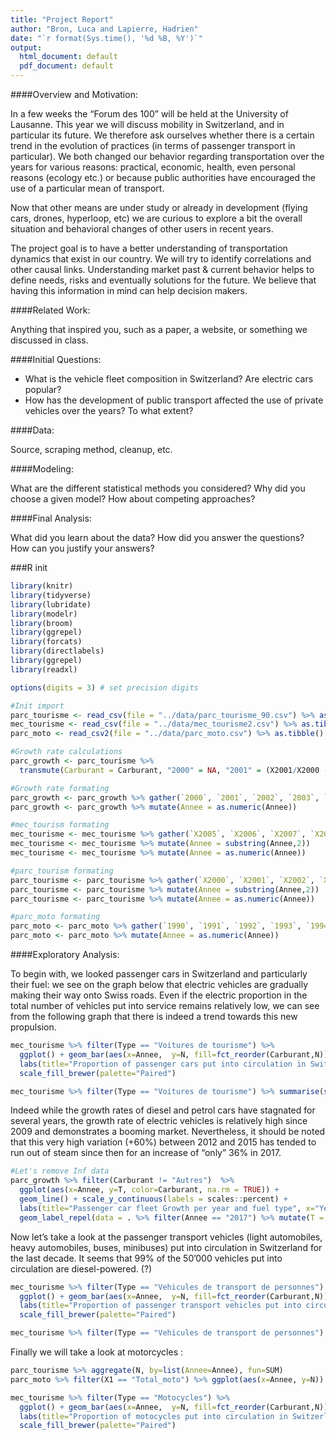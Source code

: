 ```yaml
---
title: "Project Report"
author: "Bron, Luca and Lapierre, Hadrien"
date: "`r format(Sys.time(), '%d %B, %Y')`"
output:
  html_document: default
  pdf_document: default
---
```


####Overview and Motivation:

In a few weeks the “Forum des 100” will be held at the University of Lausanne. This year we will discuss mobility in Switzerland, and in particular its future. We therefore ask ourselves whether there is a certain trend in the evolution of practices (in terms of passenger transport in particular). We both changed our behavior regarding transportation over the years for various reasons: practical, economic, health, even personal reasons (ecology etc.) or because public authorities have encouraged the use of a particular mean of transport. 

Now that other means are under study or already in development (flying cars, drones, hyperloop, etc) we are curious to explore a bit the overall situation and behavioral changes of other users in recent years.

The project goal is to have a better understanding of transportation dynamics that exist in our country. We will try to identify correlations and other causal links.
Understanding market past & current behavior helps to define needs, risks and eventually solutions for the future. We believe that having this information in mind can help decision makers. 

####Related Work: 

Anything that inspired you, such as a paper, a website, or something we discussed in class.

####Initial Questions: 

- What is the vehicle fleet composition in Switzerland? Are electric cars popular?
- How has the development of public transport affected the use of private vehicles over the years? To what extent? 

####Data: 

Source, scraping method, cleanup, etc.

####Modeling: 

What are the different statistical methods you considered? Why did you choose a given model? How about competing approaches?

####Final Analysis: 

What did you learn about the data? How did you answer the questions? How can you justify your answers?

###R init

```r
library(knitr)
library(tidyverse)
library(lubridate)
library(modelr)
library(broom)
library(ggrepel)
library(forcats)
library(directlabels)
library(ggrepel)
library(readxl)
```

```r
options(digits = 3) # set precision digits

#Init import
parc_tourisme <- read_csv(file = "../data/parc_tourisme_90.csv") %>% as.tibble()
mec_tourisme <- read_csv(file = "../data/mec_tourisme2.csv") %>% as.tibble()
parc_moto <- read_csv2(file = "../data/parc_moto.csv") %>% as.tibble()

#Growth rate calculations
parc_growth <- parc_tourisme %>% 
  transmute(Carburant = Carburant, "2000" = NA, "2001" = (X2001/X2000 - 1), "2002" = (X2002/X2001 - 1), "2003" = (X2003/X2002 - 1), "2004" = (X2004/X2003 - 1), "2005" = (X2005/X2004 - 1), "2006" = (X2006/X2005 - 1) , "2007" = (X2007/X2006 - 1), "2008" = (X2008/X2007 - 1), "2009" = (X2009/X2008 - 1), "2010" = (X2010/X2009 - 1), "2011" = (X2011/X2010 - 1), "2012" = (X2012/X2011 - 1), "2013" = (X2013/X2012 - 1), "2014" = (X2014/X2013 - 1), "2015" = (X2015/X2014 - 1), "2016" = (X2016/X2015 - 1), "2017" = (X2017/X2016 - 1))

#Growth rate formating
parc_growth <- parc_growth %>% gather(`2000`, `2001`, `2002`, `2003`, `2004`, `2005`, `2006`, `2007`, `2008`, `2009`, `2010`, `2011`, `2012`, `2013`, `2014`, `2015`, `2016`, `2017` , key = "Annee", value = "T")
parc_growth <- parc_growth %>% mutate(Annee = as.numeric(Annee))

#mec_tourism formating
mec_tourisme <- mec_tourisme %>% gather(`X2005`, `X2006`, `X2007`, `X2008`, `X2009`, `X2010`, `X2011`, `X2012`, `X2013`, `X2014`, `X2015`, `X2016`, `X2017` , key = "Annee", value = "N")
mec_tourisme <- mec_tourisme %>% mutate(Annee = substring(Annee,2))
mec_tourisme <- mec_tourisme %>% mutate(Annee = as.numeric(Annee))

#parc_tourism formating
parc_tourisme <- parc_tourisme %>% gather(`X2000`, `X2001`, `X2002`, `X2003`, `X2004`, `X2005`, `X2006`, `X2007`, `X2008`, `X2009`, `X2010`, `X2011`, `X2012`, `X2013`, `X2014`, `X2015`, `X2016`, `X2017`, key = "Annee", value = "N")
parc_tourisme <- parc_tourisme %>% mutate(Annee = substring(Annee,2))
parc_tourisme <- parc_tourisme %>% mutate(Annee = as.numeric(Annee))

#parc_moto formating
parc_moto <- parc_moto %>% gather(`1990`, `1991`, `1992`, `1993`, `1994`, `1995`, `1996`, `1997`, `1998`, `1999`, `2000`, `2001`, `2002`, `2003`, `2004`, `2005`, `2006`, `2007`, `2008`, `2009`, `2010`, `2011`, `2012`, `2013`, `2014`, `2015`, `2016`, `2017` , key = "Annee", value = "N")
parc_moto <- parc_moto %>% mutate(Annee = as.numeric(Annee))
```

####Exploratory Analysis: 

To begin with, we looked passenger cars in Switzerland and particularly their fuel: we see on the graph below that electric vehicles are gradually making their way onto Swiss roads. Even if the electric proportion in the total number of vehicles put into service remains relatively low, we can see from the following graph that there is indeed a trend towards this new propulsion.

```r
mec_tourisme %>% filter(Type == "Voitures de tourisme") %>% 
  ggplot() + geom_bar(aes(x=Annee,  y=N, fill=fct_reorder(Carburant,N)), position = "fill", stat="identity") +
  labs(title="Proportion of passenger cars put into circulation in Switzerland per fuel type",x="Year", y="Proportion", fill="Fuel") +
  scale_fill_brewer(palette="Paired")

mec_tourisme %>% filter(Type == "Voitures de tourisme") %>% summarise(sum(N,na.rm = TRUE)) %>% kable(col.names = "Total passenger cars put into circulation between 2005 and 2017.")
```

Indeed while the growth rates of diesel and petrol cars have stagnated for several years, the growth rate of electric vehicles is relatively high since 2009 and demonstrates a booming market. Nevertheless, it should be noted that this very high variation (+60%) between 2012 and 2015 has tended to run out of steam since then for an increase of "only" 36% in 2017.

```r
#Let's remove Inf data
parc_growth %>% filter(Carburant != "Autres")  %>% 
  ggplot(aes(x=Annee, y=T, color=Carburant, na.rm = TRUE)) + 
  geom_line() + scale_y_continuous(labels = scales::percent) + 
  labs(title="Passenger car fleet Growth per year and fuel type", x="Year", y="Growth Rate") + 
  geom_label_repel(data = . %>% filter(Annee == "2017") %>% mutate(T = round(T,2)), aes(x=Annee, y=T, label = T))
```

Now let's take a look at the passenger transport vehicles (light automobiles, heavy automobiles, buses, minibuses) put into circulation in Switzerland for the last decade. It seems that 99% of the 50'000 vehicles put into circulation are diesel-powered. (?)

```r
mec_tourisme %>% filter(Type == "Vehicules de transport de personnes") %>% 
  ggplot() + geom_bar(aes(x=Annee,  y=N, fill=fct_reorder(Carburant,N)), position = "fill", stat="identity") +
  labs(title="Proportion of passenger transport vehicles put into circulation in Switzerland per fuel type",x="Year", y="Proportion", fill="Fuel") +
  scale_fill_brewer(palette="Paired")

mec_tourisme %>% filter(Type == "Vehicules de transport de personnes") %>% summarise(sum(N,na.rm = TRUE)) %>% kable(col.names = "Total passenger transport vehicles put into circulation between 2005 and 2017.")
```

Finally we will take a look at motorcycles :

``` r
parc_tourisme %>% aggregate(N, by=list(Annee=Annee), fun=SUM)
parc_moto %>% filter(X1 == "Total_moto") %>% ggplot(aes(x=Annee, y=N)) + geom_line()

mec_tourisme %>% filter(Type == "Motocycles") %>% 
  ggplot() + geom_bar(aes(x=Annee,  y=N, fill=fct_reorder(Carburant,N)), position = "fill", stat="identity") +
  labs(title="Proportion of motocycles put into circulation in Switzerland per fuel type",x="Year", y="Proportion", fill="Fuel") +
  scale_fill_brewer(palette="Paired")
```
